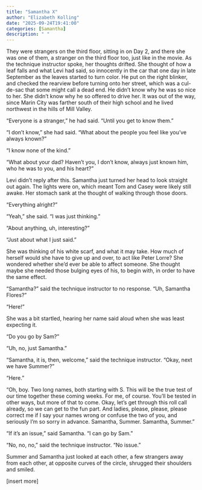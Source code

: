 ```yaml
---
title: "Samantha X"
author: "Elizabeth Kolling"
date: "2025-09-24T19:41:00"
categories: [Samantha]
description: " "
---
```



They were strangers on the third floor, sitting in on Day 2, and there she was one of them, a stranger on the third floor too, just like in the movie. As the technique instructor spoke, her thoughts drifted. She thought of how a leaf falls and what Levi had said, so innocently in the car that one day in late September as the leaves started to turn color. He put on the right blinker, and checked the rearview before turning onto her street, which was a cul-de-sac that some might call a dead end. He didn’t know why he was so nice to her. She didn’t know why he so offered to drive her. It was out of the way, since Marin City was farther south of their high school and he lived northwest in the hills of Mill Valley.

“Everyone is a stranger,” he had said. “Until you get to know them.”

“I don’t know,” she had said. “What about the people you feel like you’ve always known?”

“I know none of the kind.” 

“What about your dad? Haven’t you, I don’t know, always just known him, who he was to you, and his heart?” 

Levi didn’t reply after this. Samantha just turned her head to look straight out again. The lights were on, which meant Tom and Casey were likely still awake. Her stomach sank at the thought of walking through those doors. 

“Everything alright?”

“Yeah,” she said. “I was just thinking.”

“About anything, uh, interesting?”

“Just about what I just said.”

She was thinking of his white scarf, and what it may take. How much of herself would she have to give up and over, to act like Peter Lorre? She wondered whether she’d ever be able to affect someone. She thought maybe she needed those bulging eyes of his, to begin with, in order to have the same effect. 

“Samantha?” said the technique instructor to no response. “Uh, Samantha Flores?”

“Here!” 

She was a bit startled, hearing her name said aloud when she was least expecting it. 

“Do you go by Sam?” 

“Uh, no, just Samantha.” 

“Samantha, it is, then, welcome,” said the technique instructor. “Okay, next we have Summer?” 

“Here.”

“Oh, boy. Two long names, both starting with S. This will be the true test of our time together these coming weeks. For me, of course. You’ll be tested in other ways, but more of that to come. Okay, let’s get through this roll call already, so we can get to the fun part. And ladies, please, please, please correct me if I say your names wrong or confuse the two of you, and seriously I’m so sorry in advance. Samantha, Summer. Samantha, Summer.”

"If it's an issue," said Samantha. "I can go by Sam."

"No, no, no," said the technique instructor. "No issue." 

Summer and Samantha just looked at each other, a few strangers away from each other, at opposite curves of the circle, shrugged their shoulders and smiled. 

[insert more]